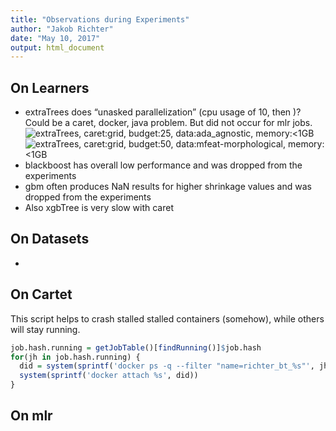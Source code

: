 ```yaml
---
title: "Observations during Experiments"
author: "Jakob Richter"
date: "May 10, 2017"
output: html_document
---
```


## On Learners

* extraTrees does "unasked parallelization" (cpu usage of 10, then )? Could be a caret, docker, java  problem. But did not occur for mlr jobs.
![extraTrees, caret:grid, budget:25, data:ada_agnostic, memory:<1GB](extraTrees_cpu_01.png)
![extraTrees, caret:grid, budget:50, data:mfeat-morphological, memory:<1GB](extraTrees_cpu_02.png)
* blackboost has overall low performance and was dropped from the experiments
* gbm often produces NaN results for higher shrinkage values and was dropped from the experiments
* Also xgbTree is very slow with caret

## On Datasets

* 

## On Cartet

This script helps to crash stalled stalled containers (somehow), while others will stay running.
```r
job.hash.running = getJobTable()[findRunning()]$job.hash
for(jh in job.hash.running) {
  did = system(sprintf('docker ps -q --filter "name=richter_bt_%s"', jh))
  system(sprintf('docker attach %s', did))
}
```

## On mlr